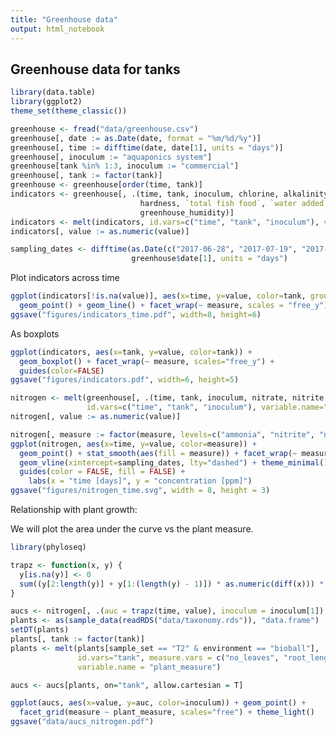 ```yaml
---
title: "Greenhouse data"
output: html_notebook
---
```


## Greenhouse data for tanks

```r
library(data.table)
library(ggplot2)
theme_set(theme_classic())

greenhouse <- fread("data/greenhouse.csv")
greenhouse[, date := as.Date(date, format = "%m/%d/%y")]
greenhouse[, time := difftime(date, date[1], units = "days")]
greenhouse[, inoculum := "aquaponics system"]
greenhouse[tank %in% 1:3, inoculum := "commercial"]
greenhouse[, tank := factor(tank)]
greenhouse <- greenhouse[order(time, tank)]
indicators <- greenhouse[, .(time, tank, inoculum, chlorine, alkalinity, pH, `conductivity (uS/cm)`, 
                             hardness, `total fish food`, `water added (L)`, greenhouse_temp, 
                             greenhouse_humidity)]
indicators <- melt(indicators, id.vars=c("time", "tank", "inoculum"), variable.name="measure")
indicators[, value := as.numeric(value)]

sampling_dates <- difftime(as.Date(c("2017-06-28", "2017-07-19", "2017-08-28")),
                           greenhouse$date[1], units = "days")
```

Plot indicators across time

```r
ggplot(indicators[!is.na(value)], aes(x=time, y=value, color=tank, group=tank)) + 
  geom_point() + geom_line() + facet_wrap(~ measure, scales = "free_y")
ggsave("figures/indicators_time.pdf", width=8, height=6)
```


As boxplots

```r
ggplot(indicators, aes(x=tank, y=value, color=tank)) + 
  geom_boxplot() + facet_wrap(~ measure, scales="free_y") + 
  guides(color=FALSE)
ggsave("figures/indicators.pdf", width=6, height=5)
```

```r
nitrogen <- melt(greenhouse[, .(time, tank, inoculum, nitrate, nitrite, ammonia)],
                 id.vars=c("time", "tank", "inoculum"), variable.name="measure")
nitrogen[, value := as.numeric(value)]
```

```r
nitrogen[, measure := factor(measure, levels=c("ammonia", "nitrite", "nitrate"))]
ggplot(nitrogen, aes(x=time, y=value, color=measure)) + 
  geom_point() + stat_smooth(aes(fill = measure)) + facet_wrap(~ measure, scales="free_y") +
  geom_vline(xintercept=sampling_dates, lty="dashed") + theme_minimal() +
  guides(color = FALSE, fill = FALSE) + 
    labs(x = "time [days]", y = "concentration [ppm]")
ggsave("figures/nitrogen_time.svg", width = 8, height = 3)
```

Relationship with plant growth:

We will plot the area under the curve vs the plant measure.

```r
library(phyloseq)

trapz <- function(x, y) {
  y[is.na(y)] <- 0
  sum((y[2:length(y)] + y[1:(length(y) - 1)]) * as.numeric(diff(x))) * 0.5
}

aucs <- nitrogen[, .(auc = trapz(time, value), inoculum = inoculum[1]), by=c("measure", "tank")]
plants <- as(sample_data(readRDS("data/taxonomy.rds")), "data.frame")
setDT(plants)
plants[, tank := factor(tank)]
plants <- melt(plants[sample_set == "T2" & environment == "bioball"], 
               id.vars="tank", measure.vars = c("no_leaves", "root_length", "height"), 
               variable.name = "plant_measure")

aucs <- aucs[plants, on="tank", allow.cartesian = T]

ggplot(aucs, aes(x=value, y=auc, color=inoculum)) + geom_point() + 
  facet_grid(measure ~ plant_measure, scales="free") + theme_light()
ggsave("data/aucs_nitrogen.pdf")
```